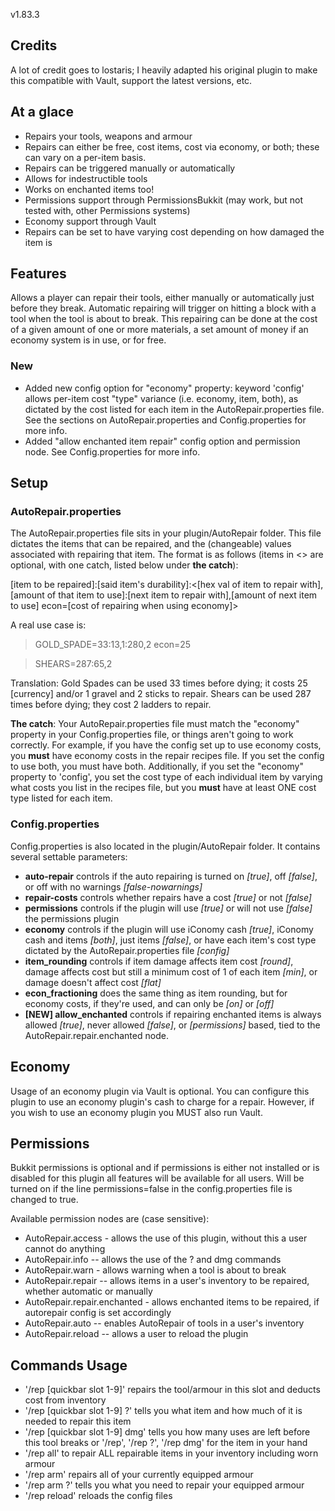 v1.83.3

==Credits==
A lot of credit goes to lostaris; I heavily adapted his original plugin to make this compatible with Vault, support the latest versions, etc.
==At a glace==
*Repairs your tools, weapons and armour
*Repairs can either be free, cost items, cost via economy, or both; these can vary on a per-item basis.
*Repairs can be triggered manually or automatically
*Allows for indestructible tools
*Works on enchanted items too!
*Permissions support through PermissionsBukkit (may work, but not tested with, other Permissions systems)
*Economy support through Vault
*Repairs can be set to have varying cost depending on how damaged the item is

==Features==
Allows a player can repair their tools, either manually or automatically just before they break. Automatic repairing will trigger on hitting a block with a tool when the tool is about to break. This repairing can be done at the cost of a given amount of one or more materials, a set amount of money if an economy system is in use, or for free.

===New===
* Added new config option for "economy" property: keyword 'config' allows per-item cost "type" variance (i.e. economy, item, both), as dictated by the cost listed for each item in the AutoRepair.properties file. See the sections on AutoRepair.properties and Config.properties for more info.
* Added "allow enchanted item repair" config option and permission node. See Config.properties for more info.

==Setup==
===AutoRepair.properties===
The AutoRepair.properties file sits in your plugin/AutoRepair folder. This file dictates the items that can be repaired, and the (changeable) values associated with repairing that item. The format is as follows (items in <> are optional, with one catch, listed below under '''the catch'''):


<nowiki>[item to be repaired]:[said item's durability]:<[hex val of item to repair with],[amount of that item to use]:[next item to repair with],[amount of next item to use] econ=[cost of repairing when using economy]></nowiki>

A real use case is:

<blockquote>GOLD_SPADE=33:13,1:280,2 econ=25</blockquote>
<blockquote>SHEARS=287:65,2</blockquote>

Translation: Gold Spades can be used 33 times before dying; it costs 25 [currency] and/or 1 gravel and 2 sticks to repair. Shears can be used 287 times before dying; they cost 2 ladders to repair.

'''The catch''': Your AutoRepair.properties file must match the "economy" property in your Config.properties file, or things aren't going to work correctly. For example, if you have the config set up to use economy costs, you '''must''' have economy costs in the repair recipes file. If you set the config to use both, you must have both. Additionally, if you set the "economy" property to 'config', you set the cost type of each individual item by varying what costs you list in the recipes file, but you '''must''' have at least ONE cost type listed for each item. 

===Config.properties===
Config.properties is also located in the plugin/AutoRepair folder. It contains several settable parameters:
*'''auto-repair''' controls if the auto repairing is turned on ''[true]'', off ''[false]'', or off with no warnings ''[false-nowarnings]''
*'''repair-costs''' controls whether repairs have a cost ''[true]'' or not ''[false]''
*'''permissions''' controls if the plugin will use ''[true]'' or will not use ''[false]'' the permissions plugin
*'''economy''' controls if the plugin will use iConomy cash ''[true]'', iConomy cash and items ''[both]'', just items ''[false]'', or have each item's cost type dictated by the AutoRepair.properties file ''[config]''
*'''item_rounding''' controls if item damage affects item cost ''[round]'', damage affects cost but still a minimum cost of 1 of each item ''[min]'', or damage doesn't affect cost ''[flat]''
*'''econ_fractioning''' does the same thing as item rounding, but for economy costs, if they're used, and can only be ''[on]'' or ''[off]''
*'''[NEW] allow_enchanted''' controls if repairing enchanted items is always allowed ''[true]'', never allowed ''[false]'', or ''[permissions]'' based, tied to the AutoRepair.repair.enchanted node.

==Economy==
Usage of an economy plugin via Vault is optional. You can configure this plugin to use an economy plugin's cash to charge for a repair. However, if you wish to use an economy plugin you MUST also run Vault.

==Permissions==
Bukkit permissions is optional and if permissions is either not installed or is disabled for this plugin all features will be available for all users. Will be turned on if the line permissions=false in the config.properties file is changed to true.

Available permission nodes are (case sensitive):
*AutoRepair.access - allows the use of this plugin, without this a user cannot do anything
*AutoRepair.info -- allows the use of the ? and dmg commands
*AutoRepair.warn - allows warning when a tool is about to break
*AutoRepair.repair -- allows items in a user's inventory to be repaired, whether automatic or manually
*AutoRepair.repair.enchanted - allows enchanted items to be repaired, if autorepair config is set accordingly
*AutoRepair.auto -- enables AutoRepair of tools in a user's inventory
*AutoRepair.reload -- allows a user to reload the plugin


==Commands Usage==
*'/rep [quickbar slot 1-9]' repairs the tool/armour in this slot and deducts cost from inventory
*'/rep [quickbar slot 1-9] ?' tells you what item and how much of it is needed to repair this item
*'/rep [quickbar slot 1-9] dmg' tells you how many uses are left before this tool breaks or '/rep', '/rep ?', '/rep dmg' for the item in your hand
*'/rep all' to repair ALL repairable items in your inventory including worn armour
*'/rep arm' repairs all of your currently equipped armour
*'/rep arm ?' tells you what you need to repair your equipped armour
*'/rep reload' reloads the config files